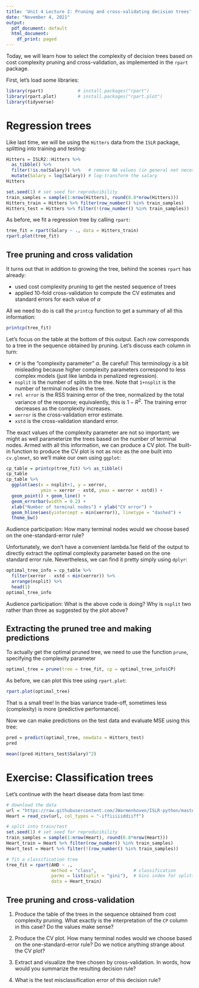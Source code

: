```yaml
---
title: 'Unit 4 Lecture 2: Pruning and cross-validating decision trees'
date: "November 4, 2021"
output:
  pdf_document: default
  html_document:
    df_print: paged
---
```


Today, we will learn how to select the complexity of decision trees based on cost complexity pruning and cross-validation, as implemented in the `rpart` package.

First, let's load some libraries:
```r
library(rpart)             # install.packages("rpart")
library(rpart.plot)        # install.packages("rpart.plot")
library(tidyverse)
```

# Regression trees

Like last time, we will be using the `Hitters` data from the `ISLR` package, splitting into training and testing:
```r
Hitters = ISLR2::Hitters %>% 
  as_tibble() %>% 
  filter(!is.na(Salary)) %>%   # remove NA values (in general not necessary)
  mutate(Salary = log(Salary)) # log-transform the salary
Hitters

set.seed(1) # set seed for reproducibility
train_samples = sample(1:nrow(Hitters), round(0.8*nrow(Hitters)))
Hitters_train = Hitters %>% filter(row_number() %in% train_samples)
Hitters_test = Hitters %>% filter(!(row_number() %in% train_samples))
```

As before, we fit a regression tree by calling `rpart`:
```r
tree_fit = rpart(Salary ~ ., data = Hitters_train)
rpart.plot(tree_fit)
```

## Tree pruning and cross validation

It turns out that in addition to growing the tree, behind the scenes `rpart` has already:

- used cost complexity pruning to get the nested sequence of trees
- applied 10-fold cross-validation to compute the CV estimates and standard errors for each value of $\alpha$

All we need to do is call the `printcp` function to get a summary of all this information:
```r
printcp(tree_fit)
```
Let's focus on the table at the bottom of this output. Each row corresponds to a tree in the sequence obtained by pruning. Let's discuss each column in turn:

- `CP` is the "complexity parameter" $\alpha$. Be careful! This terminology is a bit misleading because higher complexity parameters correspond to less complex models (just like lambda in penalized regression). 
- `nsplit` is the number of splits in the tree. Note that `1+nsplit` is the number of terminal nodes in the tree.
- `rel error` is the RSS training error of the tree, normalized by the total variance of the response; equivalently, this is $1-R^2$. The training error decreases as the complexity increases.
- `xerror` is the cross-validation error estimate.
- `xstd` is the cross-validation standard error.

The exact values of the complexity parameter are not so important; we might as well parameterize the trees based on the number of terminal nodes. Armed with all this information, we can produce a CV plot. The built-in function to produce the CV plot is not as nice as the one built into `cv.glmnet`, so we'll make our own using `ggplot`:
```r
cp_table = printcp(tree_fit) %>% as_tibble()
cp_table
cp_table %>% 
  ggplot(aes(x = nsplit+1, y = xerror, 
             ymin = xerror - xstd, ymax = xerror + xstd)) + 
  geom_point() + geom_line() +
  geom_errorbar(width = 0.2) +
  xlab("Number of terminal nodes") + ylab("CV error") + 
  geom_hline(aes(yintercept = min(xerror)), linetype = "dashed") + 
  theme_bw()
```

Audience participation: How many terminal nodes would we choose based on the one-standard-error rule? 

Unfortunately, we don't have a convenient lambda.1se field of the output to directly extract the optimal complexity parameter based on the one standard error rule. Nevertheless, we can find it pretty simply using `dplyr`:

```r
optimal_tree_info = cp_table %>% 
  filter(xerror - xstd < min(xerror)) %>% 
  arrange(nsplit) %>% 
  head(1)
optimal_tree_info
```
Audience participation: What is the above code is doing? Why is `nsplit` two rather than three as suggested by the plot above?

## Extracting the pruned tree and making predictions

To actually get the optimal pruned tree, we need to use the function `prune`, specifying the complexity parameter 

```r
optimal_tree = prune(tree = tree_fit, cp = optimal_tree_info$CP)
```

As before, we can plot this tree using `rpart.plot`:
```r
rpart.plot(optimal_tree)
```

That is a small tree! In the bias variance trade-off, sometimes less (complexity) is more (predictive performance). 

Now we can make predictions on the test data and evaluate MSE using this tree:
```r
pred = predict(optimal_tree, newdata = Hitters_test)
pred

mean((pred-Hitters_test$Salary)^2)
```

# Exercise: Classification trees

Let's continue with the heart disease data from last time: 
```r
# download the data
url = "https://raw.githubusercontent.com/JWarmenhoven/ISLR-python/master/Notebooks/Data/Heart.csv"
Heart = read_csv(url, col_types = "-iffiiiiiddiiff")

# split into train/test
set.seed(1) # set seed for reproducibility
train_samples = sample(1:nrow(Heart), round(0.8*nrow(Heart)))
Heart_train = Heart %>% filter(row_number() %in% train_samples)
Heart_test = Heart %>% filter(!(row_number() %in% train_samples))

# fit a classification tree
tree_fit = rpart(AHD ~ ., 
                 method = "class",              # classification 
                 parms = list(split = "gini"),  # Gini index for splitting
                 data = Heart_train)
```

## Tree pruning and cross-validation

1. Produce the table of the trees in the sequence obtained from cost complexity pruning. What exactly is the interpretation of the `CP` column in this case? Do the values make sense? 

2. Produce the CV plot. How many terminal nodes would we choose based on the one-standard-error rule? Do we notice anything strange about the CV plot?

3. Extract and visualize the tree chosen by cross-validation. In words, how would you summarize the resulting decision rule? 

4. What is the test misclassification error of this decision rule? 
